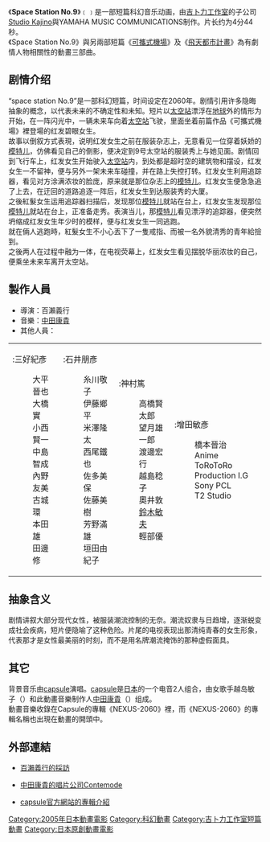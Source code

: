 {{unreferenced|time=2014-04-19T02:32:12+00:00}}
{{NoteTA
|G1=Ghibli
}}
{{Infobox animanga/Headerofja
|標題= Space Station No.9
|圖像= Space_Station_No9.jpg
|尺寸= 150px
|說明= 
|日文名稱= {{lang|ja|すぺーすすてーしょんなんばーないん}}
|英文名稱= Space station No.9
|假名= 
|羅馬字= 
|類型= 科幻短片
}}
{{Infobox animanga/name
|common= {{flagicon|PRC}}{{flagicon|ROC}} 9号-{}-太空站<br>{{flagicon|HKG}}{{flagicon|MAC}}{{flagicon|SGP}}{{flagicon|MYS}} Space Station-{}- No.9
}}
{{Infobox animanga/Movie
|標題= 
|導演= 百瀨義行
|製作= YAMAHA MUSIC COMMUNICATIONS <br />Studio Kajino
|上映日= 
|片長= 約4分鐘40秒
|原案=
|原作= 
|企畫= 
|腳本= 
|分鏡=
|演出=
|人物設定=
|作畫監督= 
|機械設定=
|音樂= [[中田康貴|中田康貴]]
|其他= 
|Copyright= 
}}
{{Infobox animanga/Footerofja}}
《'''Space Station No.9'''》﹝{{lang|ja|すぺーすすてーしょんなんばーないん}}﹞是一部短篇科幻音乐动画，由[[吉卜力工作室|吉卜力工作室]]的子公司[[Studio_Kajino|Studio Kajino]]與YAMAHA MUSIC COMMUNICATIONS制作。片长约为4分44秒。<br />

《Space Station No.9》與另兩部短篇《[[可攜式機場|可攜式機場]]》及《[[飛天都市計畫|飛天都市計畫]]》為有劇情人物相關性的動畫三部曲。<br/>

== 剧情介绍 ==
“space station No.9”是一部科幻短篇，时间设定在2060年。剧情引用许多隐晦抽象的概念，以代表未来的不确定性和未知。短片以[[太空站|太空站]]漂浮在[[地球|地球]]外的情形为开始，在一阵闪光中，一辆未来车向着[[太空站|太空站]]飞驶，里面坐着前篇作品《可攜式機場》裡登場的红发碧眼女生。<br/>

故事以倒叙方式表現，说明红发女生之前在服装杂志上，无意看见一位穿着妖娇的[[模特儿|模特儿]]，仿佛看见自己的倒影，便决定到9号太空站的服装秀上与她见面。剧情回到飞行车上，红发女生开始驶入[[太空站|太空站]]内，到处都是超时空的建筑物和摆设，红发女生一不留神，便与另外一架未来车碰撞，并在路上失控打转。红发女生利用追踪器，看见对方涂满浓妆的脸庞，原来就是那位杂志上的[[模特儿|模特儿]]。红发女生便急急追了上去，在迂回的道路追逐一阵后，红发女生到达服装秀的大厦。<br/>

之後紅髮女生运用追踪器扫描后，发现那位[[模特儿|模特儿]]就站在台上，红发女生发现那位[[模特儿|模特儿]]就站在台上，正准备走秀。表演当儿，那[[模特儿|模特儿]]看见漂浮的追踪器，便突然坍缩成红发女生年少时的模样，便与红发女生一同逃跑。<br/>

就在倆人逃跑時，紅髮女生不小心丟下了一隻戒指、而被一名外貌清秀的青年給撿到。<br/>

之後两人在过程中融为一体，在电视荧幕上，红发女生看见摆脱华丽浓妆的自己，便乘坐未来车离开太空站。

==製作人員==
*導演：百瀨義行
*音樂：[[中田康貴|中田康貴]]
*其他人員：
{|

|:三好紀彥
:大平晉也
:大橋實
:小西賢一
:中島智成
:內野友美
:古城環
:本田雄
:田邊修

|:石井朋彥
:糸川敬子
:伊藤鄉平
:米澤隆太
:西尾鐵也
:佐多美保
:佐藤美樹
:芳野滿雄
:垣田由紀子

|:神村篤
:{{lang|ja|浜洲英喜}}
:高橋賢太郎
:望月雄一郎
:渡邊宏行
:越島稔子
:奧井敦
:[[鈴木敏夫|鈴木敏夫]]
:輕部優

|:增田敏彥
:橋本晉治
:{{lang|ja|マリンポリス}}
:{{lang|ja|中村プロダクション}}
:Anime ToRoToRo
:Production I.G
:Sony PCL
:T2 Studio
|
|}
 
== 抽象含义 ==
剧情讲叙大部分现代女性，被服装潮流控制的无奈。潮流奴隶与日趋增，逐渐蜕变成社会疾病，短片便隐喻了这种危险。片尾的电视表现出那清纯青春的女生形象，代表那才是女性最美丽的时刻，而不是用名牌潮流掩饰的那种虚假面具。

==其它==
背景音乐由[[capsule|capsule]]演唱。[[capsule|capsule]]是[[日本|日本]]的一个电音2人组合，由女歌手越岛敏子（{{lang|ja|こしじま としこ}}）和此動畫音樂制作人[[中田康貴|中田康貴]]（{{lang|ja|中田ヤスタカ}}）组成。<br/>

動畫音樂收錄在Capsule的專輯《NEXUS-2060》裡，而《NEXUS-2060》的專輯名稱也出現在動畫的開頭中。

== 外部連結 ==
*{{ja}}[http://www.7netshopping.jp/esb/docs/sp/ghibli/ghibli_interview_momose01.html 百瀨義行的採訪]{{Wayback|url=http://www.7netshopping.jp/esb/docs/sp/ghibli/ghibli_interview_momose01.html |date=20110217195312 }}
*{{ja}}[http://www.contemode.com/ 中田康貴的唱片公司Contemode]{{Wayback|url=http://www.contemode.com/ |date=20130404071546 }}
*{{ja}}[https://web.archive.org/web/20101212213707/http://capsule-web.com/discography/ capsule官方網站的專輯介紹]
{{吉卜力工作室}}

[[Category:2005年日本動畫電影|Category:2005年日本動畫電影]]
[[Category:科幻動畫|Category:科幻動畫]]
[[Category:吉卜力工作室短篇動畫|Category:吉卜力工作室短篇動畫]]
[[Category:日本原創動畫電影|Category:日本原創動畫電影]]